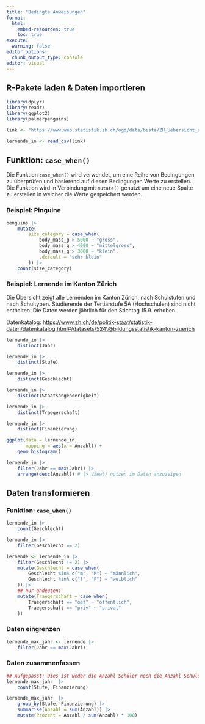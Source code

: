 ```yaml
---
title: "Bedingte Anweisungen"
format:
  html:
    embed-resources: true
    toc: true
execute:
  warning: false
editor_options: 
  chunk_output_type: console
editor: visual
---
```


## R-Pakete laden & Daten importieren

```r
library(dplyr)
library(readr)
library(ggplot2)
library(palmerpenguins)
```

```r
link <- "https://www.web.statistik.zh.ch/ogd/data/bista/ZH_Uebersicht_alle_Lernende.csv"

lernende_in <- read_csv(link)
```

## Funktion: `case_when()`

Die Funktion `case_when()` wird verwendet, um eine Reihe von Bedingungen zu überprüfen und basierend auf diesen Bedingungen Werte zu erstellen. Die Funktion wird in Verbindung mit `mutate()` genutzt um eine neue Spalte zu erstellen in welcher die Werte gespeichert werden.

### Beispiel: Pinguine

```r
penguins |> 
    mutate(
        size_category = case_when(
            body_mass_g > 5000 ~ "gross",
            body_mass_g > 4000 ~ "mittelgross",
            body_mass_g > 3000 ~ "klein", 
            .default = "sehr klein"
        )) |> 
    count(size_category)
```

### Beispiel: Lernende im Kanton Zürich

Die Übersicht zeigt alle Lernenden im Kanton Zürich, nach Schulstufen und nach Schultypen. Studierende der Tertiärstufe 5A (Hochschulen) sind nicht enthalten. Die Daten werden jährlich für den Stichtag 15.9. erhoben.

Datenkatalog: [https://www.zh.ch/de/politik-staat/statistik-daten/datenkatalog.html#/datasets/524\\\@bildungsstatistik-kanton-zuerich](https://www.zh.ch/de/politik-staat/statistik-daten/datenkatalog.html#/datasets/524@bildungsstatistik-kanton-zuerich){.uri}

```r

lernende_in |> 
    distinct(Jahr)

lernende_in |> 
    distinct(Stufe)

lernende_in |> 
    distinct(Geschlecht)

lernende_in |> 
    distinct(Staatsangehoerigkeit)

lernende_in |> 
    distinct(Traegerschaft)

lernende_in |> 
    distinct(Finanzierung)

ggplot(data = lernende_in,
       mapping = aes(x = Anzahl)) +
    geom_histogram()

lernende_in |> 
    filter(Jahr == max(Jahr)) |> 
    arrange(desc(Anzahl)) # |> View() nutzen im Daten anzuzeigen

```

## Daten transformieren

### Funktion: `case_when()`

```r
lernende_in |> 
    count(Geschlecht)

lernende_in |> 
    filter(Geschlecht == 2) 

lernende <- lernende_in |> 
    filter(Geschlecht != 2) |> 
    mutate(Geschlecht = case_when(
        Geschlecht %in% c("m", "M") ~ "männlich",
        Geschlecht %in% c("f", "F") ~ "weiblich"
    )) |> 
    ## nur andeuten:
    mutate(Traegerschaft = case_when(
        Traegerschaft == "oef" ~ "öffentlich",
        Traegerschaft == "priv" ~ "privat"
    ))
```

### Daten eingrenzen

```r
lernende_max_jahr <- lernende |> 
    filter(Jahr == max(Jahr))
```

### Daten zusammenfassen

```r
## Aufgepasst: Dies ist weder die Anzahl Schüler noch die Anzahl Schulen
lernende_max_jahr  |> 
    count(Stufe, Finanzierung) 

lernende_max_jahr  |> 
    group_by(Stufe, Finanzierung) |>
    summarise(Anzahl = sum(Anzahl)) |> 
    mutate(Prozent = Anzahl / sum(Anzahl) * 100) 
```
